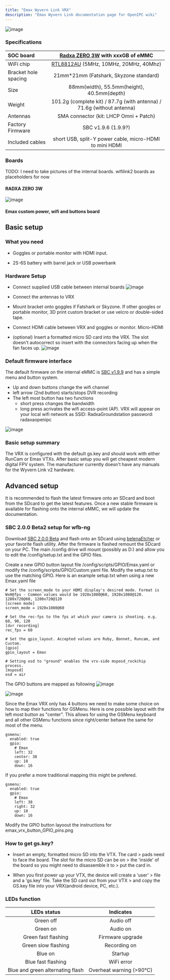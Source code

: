```yaml
---
title: "Emax Wyvern Link VRX"
description: "Emax Wyvern Link documentation page for OpenIPC wiki"
---
```


![image](/images/emax_vrx_fatshark.jpg)

### Specifications

|SOC board                      | [Radxa ZERO 3W](https://radxa.com/products/zeros/zero3w/) with xxxGB of eMMC   |
|:------------------------------|:---------:|
|WiFi chip                      | [RTL8812AU](/use-cases/fpv/net-cards/rtl8812au) (5MHz, 10MHz, 20MHz, 40Mhz)  |
|Bracket hole spacing          | 21mm*21mm (Fatshark, Skyzone standard)    |
|Size                           | 88mm(width), 55.5mm(height), 40.5mm(depth)   |
|Weight                         | 101.2g (complete kit) / 87.7g (with antenna) / 71.6g (without antenna)    |
|Antennas                       | SMA connector (kit: LHCP Omni + Patch)   |
|Factory Firmware               | SBC v1.9.6 (1.9.9?) |
|Included cables                | short USB, split-Y power cable, micro-HDMI to mini HDMI |

### Boards
TODO: I need to take pictures of the internal boards. wifilink2 boards as placeholders for now

#### RADXA ZERO 3W
![image](https://docs.radxa.com/en/assets/images/radxa_zero_3w-84a1e0f01c8381ff1a202d4322f9ed17.webp)


#### Emax custom power, wifi and buttons board
<ThemeImage
  lightSrc="/images/runcam-wifilink-2-motherboard-up-light.png"
  darkSrc="/images/runcam-wifilink-2-motherboard-up-dark.png"
  alt="Motherboard down image"
/>


## Basic setup
### What you need
 -   Goggles or portable monitor with HDMI input.
 
 -   2S-6S battery with barrel jack or USB powerbank 
 

### Hardware Setup

 -   Connect supplied USB cable between internal boards
     ![image](/images/emax_vrx_usb_cable.png)

 -   Connect the antennas to VRX
 
 -   Mount bracket onto goggles if Fatshark or Skyzone. If other googles or portable monitor, 3D print custom bracket or use velcro or double-sided tape.
 
 -   Connect HDMI cable between VRX and goggles or monitor. Micro-HDMI
 
 -   (optional) Insert a formatted micro SD card into the VRX. The slot doesn't autocorrect so insert with the connectors facing up when the fan faces up.
      ![image](/images/emax_vrx_sdcard_orientation.png)
      
### Default firmware interface

The default firmware on the internal eMMC is [SBC v1.9.9](https://github.com/OpenIPC/sbc-groundstations/releases/tag/zero3w-v1.9.9-rc1) and has a simple menu and button system.
 - Up and down buttons change the wifi channel
 - left arrow (2nd button) starts/stops DVR recording 
 - The left most button has two functions
   - short press changes the bandwidth
   - long press acrivates the wifi access-point (AP). VRX will appear on your local wifi network as SSID: RadxaGroundstation password: radaxaopenipc
   
![image](/images/emax_vrx_buttons.png)
    

### Basic setup summary
The VRX is configured with the default gs.key and should work with either RunCam or Emax VTXs. After basic setup you will get cheapest modern digital FPV system. The manufacturer currently doesn't have any manuals for the Wyvern Link v2 hardware.



## Advanced setup

It is recommended to flash the latest firmware onto an SDcard and boot from the SDcard to get the latest features. Once a new stable firmware is available for flashing onto the internal eMMC, we will update the documentation.


### SBC 2.0.0 Beta2 setup for wfb-ng
Download [SBC 2.0.0 Beta](https://github.com/OpenIPC/sbc-groundstations/releases/tag/zero3w-v2.0.0-beta2) and flash onto an SDcard using [belenaEtcher](https://etcher.balena.io/) or your favorite flash utility. After the firmware is flashed remount the SDcard on your PC. The main /config drive will mount (possibly as D:) and allow you to edit the /config/setup.txt and the GPIO files.

Create a new GPIO button layout file /config/scripts/GPIO/Emax.yaml or modify the /config/scripts/GPIO/Custom.yaml file. Modify the setup.txt to use the matching GPIO. Here is an example setup.txt when using a new Emax.yaml file
```
# Set the screen_mode to your HDMI display's desired mode. Format is WxH@fps - Common values would be 1920x1080@60, 1920x1080@120. 1280x720@60, 1280x720@120
[screen mode]
screen_mode = 1920x1080@60

# Set the rec-fps to the fps at which your camera is shooting. e.g. 60, 90, 120
[dvr recording]
rec_fps = 60

# Set the gpio_layout. Accepted values are Ruby, Bonnet, Runcam, and Custom.
[gpio]
gpio_layout = Emax

# Setting osd to "ground" enables the vrx-side msposd_rockchip process.
[msposd]
osd = air
```

The GPIO buttons are mapped as following
![image](/images/emax_vrx_button_GPIO_pins.png)

![image](https://docs.radxa.com/img//rock5b/rock5bp_40pin_power_3.webp)


Since the Emax VRX only has 4 buttons we need to make some choice on how to map their functions for GSMenu. Here is one possible layout with the left most button as "center". This allows for using the GSMenu keyboard and all other GSMenu functions since right/center behave the same for most of the menu.
```
gsmenu:
  enabled: true
  gpio:
    # Emax
    left: 32
    center: 38
    up: 18
    down: 16
```
If you prefer a more traditional mapping this might be prefered.
```
gsmenu:
  enabled: true
  gpio:
    # Emax
    left: 38
    right: 32
    up: 18
    down: 16
```


Modify the GPIO button layoout  the instructions for
emax_vrx_button_GPIO_pins.png


### How to get gs.key?

 -   Insert an empty, formatted micro SD into the VTX. The card
    > pads need to face the board. The slot for the micro SD can be on
    > the 'inside' of the board so you might need to disassemble it to
    > put the card in.

 -   When you first power up your VTX, the device will create a 'user'
    > file and a 'gs.key' file. Take the SD card out from your VTX
    > and copy the GS.key file into your VRX(android device, PC, etc.).


### LEDs function
| LEDs status                       | Indicates               |
|:---------------------------------:|:-----------------------:|
| Green off                         | Audio off               |
| Green on                          | Audio on                |
| Green fast flashing               | Firmware upgrade        |
| Green slow flashing               | Recording on            |
| Blue on                           | Startup                 |
| Blue fast flashing                | WiFi error              |
| Blue and green alternating flash  | Overheat warning (>90℃) |






